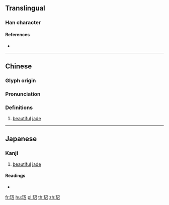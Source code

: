 {{character info/new}}
==Translingual==

===Han character===
{{Han char|rn=96|rad=玉|as=05|sn=9|four=17162|canj=MGSHR}}

====References====
* {{Han ref|kx=0729.090|dkj=20903|dj=1141.020|hdz=21109.040|uh=73BF|ud=29631|bh=CFD0|bd=53200}}

----

==Chinese==
{{zh-forms}}

===Glyph origin===
{{Han etym}}

===Pronunciation===
{{zh-pron
|m=sháo
|c=siu4
|h=pfs=
|md=
|mn=
|w=
|mc=y
|oc=y
|cat=n
}}

===Definitions===
{{zh-hanzi}}

# [[beautiful]] [[jade]]

----

==Japanese==

===Kanji===
{{ja-kanji|grade=|rs=玉05}}

# [[beautiful]] [[jade]]

====Readings====
* {{ja-readings|on=[[しょう]] (shō), [[じょう]] (jō)|kun=}}

[[fr:玿]]
[[hu:玿]]
[[pl:玿]]
[[th:玿]]
[[zh:玿]]